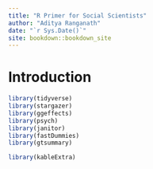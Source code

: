 ```yaml
--- 
title: "R Primer for Social Scientists"
author: "Aditya Ranganath"
date: "`r Sys.Date()`"
site: bookdown::bookdown_site
---
```


# Introduction

```r
library(tidyverse)
library(stargazer)
library(ggeffects)
library(psych)
library(janitor)
library(fastDummies)
library(gtsummary)
```

```r
library(kableExtra)
```





